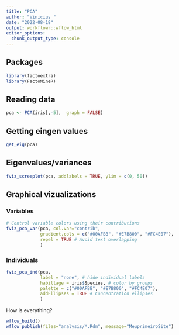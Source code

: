 ```yaml
---
title: "PCA"
author: "Vinicius "
date: "2022-08-18"
output: workflowr::wflow_html
editor_options:
  chunk_output_type: console
---
```


## Packages

```r
library(factoextra)
library(FactoMineR)
```

## Reading data

```r
pca <- PCA(iris[,-5],  graph = FALSE)
```

## Getting eingen values

```r
get_eig(pca)
```

## Eigenvalues/variances

```r
fviz_screeplot(pca, addlabels = TRUE, ylim = c(0, 50))
```

## Graphical vizualizations

### Variables

```r
# Control variable colors using their contributions
fviz_pca_var(pca, col.var="contrib",
             gradient.cols = c("#00AFBB", "#E7B800", "#FC4E07"),
             repel = TRUE # Avoid text overlapping
             )
```

### Individuals

```r
fviz_pca_ind(pca,
             label = "none", # hide individual labels
             habillage = iris$Species, # color by groups
             palette = c("#00AFBB", "#E7B800", "#FC4E07"),
             addEllipses = TRUE # Concentration ellipses
             )
```

How is everything?

```r
wflow_build()
wflow_publish(files="analysis/*.Rdm", message="MeuprimeiroSite")
```
